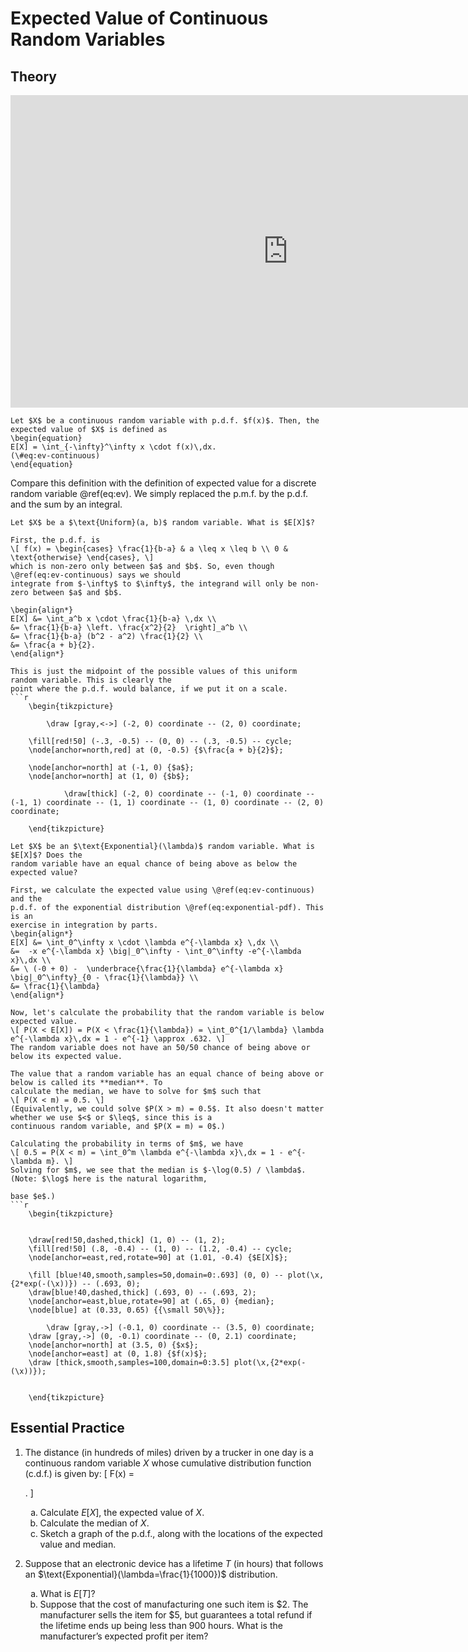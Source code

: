# Expected Value of Continuous Random Variables {#ev-continuous}
  
## Theory {-}

<iframe width="888" height="500" src="https://www.youtube.com/embed/VOPvZGLwlgU" frameborder="0" allow="accelerometer; autoplay; encrypted-media; gyroscope; picture-in-picture" allowfullscreen></iframe>

```definition
Let $X$ be a continuous random variable with p.d.f. $f(x)$. Then, the 
expected value of $X$ is defined as 
\begin{equation}
E[X] = \int_{-\infty}^\infty x \cdot f(x)\,dx.
(\#eq:ev-continuous)
\end{equation}
```
Compare this definition with the definition of expected value for a discrete random 
variable \@ref(eq:ev). We simply replaced the p.m.f. by the p.d.f. and 
the sum by an integral.

```example
Let $X$ be a $\text{Uniform}(a, b)$ random variable. What is $E[X]$?
  
First, the p.d.f. is 
\[ f(x) = \begin{cases} \frac{1}{b-a} & a \leq x \leq b \\ 0 & \text{otherwise} \end{cases}, \] 
which is non-zero only between $a$ and $b$. So, even though \@ref(eq:ev-continuous) says we should 
integrate from $-\infty$ to $\infty$, the integrand will only be non-zero between $a$ and $b$.

\begin{align*}
E[X] &= \int_a^b x \cdot \frac{1}{b-a} \,dx \\
&= \frac{1}{b-a} \left. \frac{x^2}{2}  \right]_a^b \\
&= \frac{1}{b-a} (b^2 - a^2) \frac{1}{2} \\
&= \frac{a + b}{2}.
\end{align*}

This is just the midpoint of the possible values of this uniform random variable. This is clearly the 
point where the p.d.f. would balance, if we put it on a scale.
```r
	\begin{tikzpicture}
	
		\draw [gray,<->] (-2, 0) coordinate -- (2, 0) coordinate;

    \fill[red!50] (-.3, -0.5) -- (0, 0) -- (.3, -0.5) -- cycle;
    \node[anchor=north,red] at (0, -0.5) {$\frac{a + b}{2}$};

    \node[anchor=north] at (-1, 0) {$a$};
    \node[anchor=north] at (1, 0) {$b$};
		
			\draw[thick] (-2, 0) coordinate -- (-1, 0) coordinate -- (-1, 1) coordinate -- (1, 1) coordinate -- (1, 0) coordinate -- (2, 0) coordinate;
	
	\end{tikzpicture}
```

```example
Let $X$ be an $\text{Exponential}(\lambda)$ random variable. What is $E[X]$? Does the 
random variable have an equal chance of being above as below the expected value?
  
First, we calculate the expected value using \@ref(eq:ev-continuous) and the 
p.d.f. of the exponential distribution \@ref(eq:exponential-pdf). This is an 
exercise in integration by parts.
\begin{align*}
E[X] &= \int_0^\infty x \cdot \lambda e^{-\lambda x} \,dx \\
&=  -x e^{-\lambda x} \big|_0^\infty - \int_0^\infty -e^{-\lambda x}\,dx \\
&= \ (-0 + 0) -  \underbrace{\frac{1}{\lambda} e^{-\lambda x} \big|_0^\infty}_{0 - \frac{1}{\lambda}} \\
&= \frac{1}{\lambda}
\end{align*}

Now, let's calculate the probability that the random variable is below expected value.
\[ P(X < E[X]) = P(X < \frac{1}{\lambda}) = \int_0^{1/\lambda} \lambda e^{-\lambda x}\,dx = 1 - e^{-1} \approx .632. \]
The random variable does not have an 50/50 chance of being above or below its expected value.

The value that a random variable has an equal chance of being above or below is called its **median**. To 
calculate the median, we have to solve for $m$ such that 
\[ P(X < m) = 0.5. \]
(Equivalently, we could solve $P(X > m) = 0.5$. It also doesn't matter whether we use $<$ or $\leq$, since this is a 
continuous random variable, and $P(X = m) = 0$.)

Calculating the probability in terms of $m$, we have 
\[ 0.5 = P(X < m) = \int_0^m \lambda e^{-\lambda x}\,dx = 1 - e^{-\lambda m}. \]
Solving for $m$, we see that the median is $-\log(0.5) / \lambda$. (Note: $\log$ here is the natural logarithm, 
                                                                    base $e$.)
```r
	\begin{tikzpicture}
  
    
    \draw[red!50,dashed,thick] (1, 0) -- (1, 2);
    \fill[red!50] (.8, -0.4) -- (1, 0) -- (1.2, -0.4) -- cycle;
    \node[anchor=east,red,rotate=90] at (1.01, -0.4) {$E[X]$};
    
    \fill [blue!40,smooth,samples=50,domain=0:.693] (0, 0) -- plot(\x,{2*exp(-(\x))}) -- (.693, 0);
    \draw[blue!40,dashed,thick] (.693, 0) -- (.693, 2);
    \node[anchor=east,blue,rotate=90] at (.65, 0) {median};
    \node[blue] at (0.33, 0.65) {{\small 50\%}};

		\draw [gray,->] (-0.1, 0) coordinate -- (3.5, 0) coordinate;
    \draw [gray,->] (0, -0.1) coordinate -- (0, 2.1) coordinate;
    \node[anchor=north] at (3.5, 0) {$x$};
    \node[anchor=east] at (0, 1.8) {$f(x)$};
    \draw [thick,smooth,samples=100,domain=0:3.5] plot(\x,{2*exp(-(\x))});
    
	  
	\end{tikzpicture}
```


## Essential Practice {-}

1. The distance (in hundreds of miles) driven by a trucker in one day is a continuous
random variable $X$ whose cumulative distribution function (c.d.f.) is given by: 
\[ F(x) = \begin{cases} 0 & x < 0 \\ x^3 / 216 & 0 \leq x \leq 6 \\ 1 & x > 6 \end{cases}. \]

    a. Calculate $E[X]$, the expected value of $X$.
    b. Calculate the median of $X$.
    c. Sketch a graph of the p.d.f., along with the locations of the expected value and median.

2. Suppose that an electronic device has a lifetime $T$ (in hours) that follows 
an $\text{Exponential}(\lambda=\frac{1}{1000})$ distribution.

    a. What is $E[T]$?
    b. Suppose that the cost of manufacturing one such item is $2. The manufacturer sells 
    the item for $5, but guarantees a total refund if the lifetime ends up being less than 900 hours. 
    What is the manufacturer's expected profit per item?

